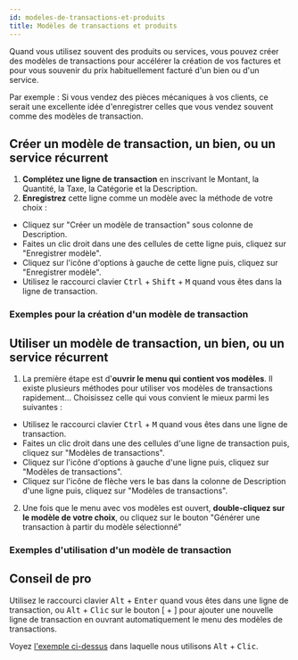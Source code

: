 ```yaml
---
id: modeles-de-transactions-et-produits
title: Modèles de transactions et produits
---
```




Quand vous utilisez souvent des produits ou services, vous pouvez créer des modèles de transactions
pour accélérer la création de vos factures et pour vous souvenir du prix habituellement facturé
d'un bien ou d'un service.

Par exemple : Si vous vendez des pièces mécaniques à vos clients,
ce serait une excellente idée d'enregistrer celles que vous vendez
souvent comme des modèles de transaction.


## Créer un modèle de transaction, un bien, ou un service récurrent
1. <strong>Complétez une ligne de
  transaction</strong> en inscrivant le Montant, la Quantité, la Taxe, la Catégorie et la Description.
2. <strong>Enregistrez</strong> cette ligne comme un modèle avec la méthode de votre choix :

 * Cliquez sur "Créer un modèle de transaction" sous colonne de Description.
 * Faites un clic droit dans une des cellules de cette ligne puis, cliquez sur "Enregistrer modèle".
 * Cliquez sur l'icône d'options à gauche de cette ligne puis, cliquez sur "Enregistrer modèle".
 * Utilisez le raccourci clavier <kbd>Ctrl</kbd> + <kbd>Shift</kbd> + <kbd>M</kbd> quand vous êtes dans la ligne de transaction.

### Exemples pour la création d'un modèle de transaction

<LazyGif
  relativePath="transactions/creer-modele-transaction.gif"
  alt="Exemple de création d'un modèle de transaction"
  height={673}
/>

<LazyGif
  relativePath="transactions/creer-modele-transaction-avec-menu.gif"
  alt="Exemple de création d'un modèle de transaction avec le menu d'options"
  height={673}
/>


## Utiliser un modèle de transaction, un bien, ou un service récurrent
1. La première étape est d'<strong>ouvrir le menu qui contient vos modèles</strong>. Il existe plusieurs méthodes pour utiliser vos modèles de transactions rapidement... Choisissez celle qui vous convient le mieux parmi les suivantes :
 * Utilisez le raccourci clavier <kbd>Ctrl</kbd> + <kbd>M</kbd> quand vous êtes dans une ligne de transaction.
 * Faites un clic droit dans une des cellules d'une ligne de transaction puis, cliquez sur "Modèles de transactions".
 * Cliquez sur l'icône d'options à gauche d'une ligne puis, cliquez sur "Modèles de transactions".
 * Cliquez sur l'icône de flèche vers le bas dans la colonne de Description d'une ligne puis, cliquez sur "Modèles de transactions".
2. Une fois que le menu avec vos modèles est ouvert, <strong>double-cliquez sur le modèle de votre choix</strong>,
ou cliquez sur le bouton "Générer une transaction à partir du modèle sélectionné"

### Exemples d'utilisation d'un modèle de transaction

<LazyGif
  relativePath="transactions/utiliser-modele-de-transaction-methode-rapide.gif"
  alt="Exemple de l'utilisation d'un modèle de transaction avec la méthode rapide"
  height={673}
/>

<LazyGif
  relativePath="transactions/utiliser-modele-de-transaction.gif"
  alt="Exemple de l'utilisation d'un modèle de transaction avec la méthode classique"
  height={673}
/>


## Conseil de pro

Utilisez le raccourci clavier <kbd>Alt</kbd> + <kbd>Enter</kbd>
quand vous êtes dans une ligne de transaction,
ou <kbd>Alt</kbd> + <kbd>Clic</kbd> sur le bouton [ + ]
pour ajouter une nouvelle ligne de
transaction en ouvrant automatiquement le menu des modèles de transactions.

Voyez [l'exemple ci-dessus](/docs/transactions/modeles-de-transactions-et-produits#exemples-dutilisation-dun-modèle-de-transaction) dans laquelle nous utilisons <kbd>Alt</kbd> + <kbd>Clic</kbd>.



<br/>
<br/>
